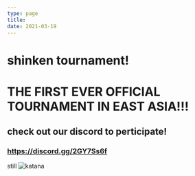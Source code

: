 ```yaml
---
type: page
title: 
date: 2021-03-19
---
```

# shinken tournament!
# THE FIRST EVER OFFICIAL TOURNAMENT IN EAST ASIA!!!
## check out our discord to perticipate!

### https://discord.gg/2GY7Ss6f
still
![katana](./images/katana.jpg)

